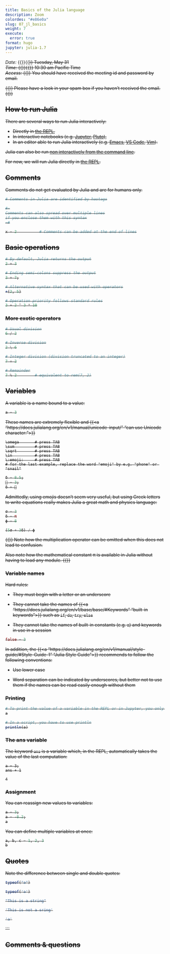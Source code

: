 ```yaml
---
title: Basics of the Julia language
description: Zoom
colordes: "#e86e0a"
slug: 07_jl_basics
weight: 7
execute:
  error: true
format: hugo
jupyter: julia-1.7
---
```


*Date:* {{<m>}}{{<s>}} Tuesday, May 31 \
*Time:* {{<m>}}{{<s>}} 10:30 am Pacific Time \
*Access:* {{<m>}} You should have received the meeting id and password by email.

{{<notes>}}
Please have a look in your spam box if you haven't received the email.
{{</notes>}}

## How to run Julia

There are several ways to run Julia interactively:

- Directly in [the REPL](https://westgrid-julia.netlify.app/2022_modules/05_jl_repl),
- In interactive notebooks (e.g. [Jupyter](https://jupyter.org/), [Pluto](https://github.com/fonsp/Pluto.jl)),
- In an editor able to run Julia interactively (e.g. [Emacs](https://github.com/JuliaEditorSupport/julia-emacs), [VS Code](https://www.julia-vscode.org/), [Vim](https://github.com/JuliaEditorSupport/julia-vim)).

Julia can also be run [non interactively from the command line]().

For now, we will run Julia directly in [the REPL](https://westgrid-julia.netlify.app/2022_modules/05_jl_repl).

## Comments

Comments do not get evaluated by Julia and are for humans only.

```julia
# Comments in Julia are identified by hastags
```

```julia
#=
Comments can also spread over multiple lines
if you enclose them with this syntax
=#
```

```julia
x = 2          # Comments can be added at the end of lines
```

## Basic operations

```julia
# By default, Julia returns the output
2 + 3
```
```julia
# Ending semi-colons suppress the output
3 + 7;
```
```julia
# Alternative syntax that can be used with operators
+(2, 5)
```
```julia
# Operation priority follows standard rules
3 + 2 ^ 3 * 10
```

### More exotic operators

```julia
# Usual division
6 / 2
```
```julia
# Inverse division
2 \ 6
```
```julia
# Integer division (division truncated to an integer)
7 ÷ 2
```
```julia
# Remainder
7 % 2        # equivalent to rem(7, 2)
```

## Variables

A variable is a name bound to a value:

```julia
a = 3
```

These names are extremely flexible and {{<a "https://docs.julialang.org/en/v1/manual/unicode-input/" "can use Unicode character:">}}

```.julia
\omega		 # press TAB
\sum         # press TAB
\sqrt	     # press TAB
\in          # press TAB
\:emoji:     # press TAB
# for the last example, replace the word "emoji" by e.g. "phone" or "snail"
```

```julia
δ = 8.5;
🐌 = 3;
δ + 🐌
```

Admittedly, using emojis doesn't seem very useful, but using Greek letters to write equations really makes Julia a great math and physics language:

```julia
σ = 3
δ = π
ϕ = 8

(5σ + 3δ) / ϕ
```

{{<notes>}}
Note how the multiplication operator can be omitted when this does not lead to confusion.<br>

Also note how the mathematical constant π is available in Julia without having to load any module.
{{</notes>}}


### Variable names

Hard rules:

- They must begin with a letter or an underscore

- They cannot take the names of {{<a "https://docs.julialang.org/en/v1/base/base/#Keywords" "built-in keywords">}} such as `if`, `do`, `try`, `else`

- They cannot take the names of built-in constants (e.g. `π`) and keywords in use in a session

```julia
false = 3
```

In addition, the {{<a "https://docs.julialang.org/en/v1/manual/style-guide/#Style-Guide-1" "Julia Style Guide">}} recommends to follow the following conventions:

- Use lower case

- Word separation can be indicated by underscores, but better not to use them if the names can be read easily enough without them

### Printing

```julia
# To print the value of a variable in the REPL or in Jupyter, you only need to call it
a
```
```julia
# In a script, you have to use println
println(a)
```

### The ans variable

The keyword `ans` is a variable which, in the REPL, automatically takes the value of the last computation:

```.julia
a = 3;
ans + 1
```

```
4
```

### Assignment

You can reassign new values to variables:

```julia
a = 3;
a = -8.2;
a
```

You can define multiple variables at once:

```julia
a, b, c = 1, 2, 3
b
```

## Quotes

Note the difference between single and double quotes:

```julia
typeof("a")
```

```julia
typeof('a')
```

```julia
"This is a string"
```

```julia
'This is not a sring'
```
```julia
'a'
```




```

## Comments & questions
